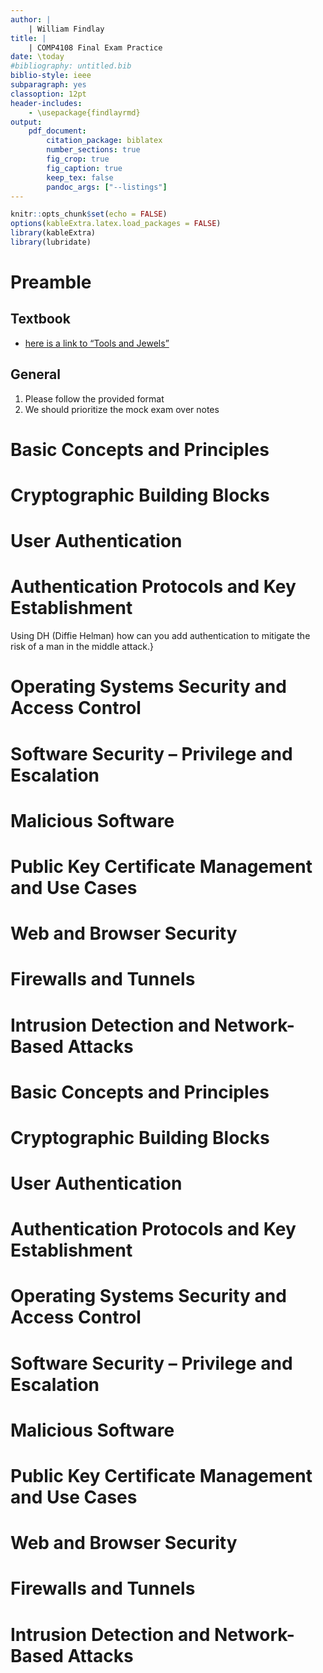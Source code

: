 ```yaml
---
author: |
    | William Findlay
title: |
    | COMP4108 Final Exam Practice
date: \today
#bibliography: untitled.bib
biblio-style: ieee
subparagraph: yes
classoption: 12pt
header-includes:
    - \usepackage{findlayrmd}
output:
    pdf_document:
        citation_package: biblatex
        number_sections: true
        fig_crop: true
        fig_caption: true
        keep_tex: false
        pandoc_args: ["--listings"]
---
```

```r
knitr::opts_chunk$set(echo = FALSE)
options(kableExtra.latex.load_packages = FALSE)
library(kableExtra)
library(lubridate)
```
<!-- Setup -->
\pagestyle{fancy}
\setlength{\headheight}{15pt}
\counterwithin{lstlisting}{section}
\renewcommand{\maketitle}{\oldmaketitle}

<!-- Title page -->
\maketitle
\thispagestyle{empty}

<!-- Table of contents -->
\newpage
\pagenumbering{roman}
\tableofcontents

<!-- List of figs, tables, listings -->
\newpage
\listoffigures
\newpage
\listoftables
\newpage
\lstlistoflistings

<!-- Setup the rest of the document -->
\newpage
\pagenumbering{arabic}
\setcounter{page}{1}

# Preamble

## Textbook

- [here is a link to "Tools and Jewels"](http://people.scs.carleton.ca/~paulv/toolsjewels.html)

## General

1. Please follow the provided format
1. We should prioritize the mock exam over notes

\part{Mock Exam}

\newcounter{question}
\newcounter{subquestion}
\newcommand{\question}[1]{
    \stepcounter{question}
    \setcounter{subquestion}{0}
    \noindent
    \thequestion.\hspace{.5em}#1
}
\newcommand{\subquestion}[1]{
    \stepcounter{subquestion}
    \noindent
    \hspace{1em}\alph{subquestion})\hspace{.5em} #1
}

\setcounter{section}{0}

# Basic Concepts and Principles

\question{Provide definitions for the following:}
\subquestion{Confidentiality}
\vspace{4em}
\subquestion{Data integrity}
\vspace{4em}
\subquestion{Authentication}
\vspace{4em}
\subquestion{Authorization}
\vspace{4em}
\subquestion{Availability}
\vspace{4em}
\subquestion{Accountability}
\vspace{4em}
\vspace{1em}

\question{Briefly explain how repudiation violates accountability.}
\vspace{4em}

\question{Describe the difference between a {\itshape trusted} and {\itshape trustworthy} actor.}
\vspace{4em}

\question{Compare and contrast {\itshape privacy}, {\itshape protection}, and {\itshape anonymity}.}
\vspace{8em}

\question{Come up with a simple example of a security policy for a house and describe a way it might be violated.}
\vspace{8em}

\question{Label each number in \autoref{threat} using the following terms:}
\subquestion{target asset}
\subquestion{vulnerability}
\subquestion{attacker}
\subquestion{attack vector}
\subquestion{threat agent}

\begin{figure}
\includegraphics[width=.5\textwidth]{./figs/threat-agent-attacker.png}
\caption{}
\label{threat}
\end{figure}
\vspace{1em}

\FloatBarrier

\question{Draw a state machine diagram of a system's transition from a secure state to either a secure state or an insecure state.}
\vspace{10em}

\question{Compare and contrast quantitative and qualitative risk assessment.
Consider the advantages and disadvantages of each, as well as how each might work in theory/practice.}

\begin{table}
\begin{tabular}{|c|c|}
\hline
\textbf{Qualitative} & \textbf{Quantitative}\\
\hline
\hline
\hspace{.4\textwidth} & \hspace{.4\textwidth} \\
& \\
& \\
& \\
& \\
& \\
& \\
& \\
& \\
& \\
& \\
& \\
& \\
& \\
\hline
\end{tabular}
\end{table}

\question{Consider $R = T \times V \times C$.}
\subquestion{What is this equation for?}
\vspace{4em}
\subquestion{Describe each variable in this equation. How does each variable relate to the equation's purpose?}
\vspace{4em}
\subquestion{Which two variables may be combined into $P$? What does the simplified equation look like?
What does $P$ represent?}
\vspace{4em}

\question{Describe two risk assessment challenges.}
\vspace{10em}

\question{Which of the following is not an adversary attribute?}
\subquestion{objectives}
\subquestion{outsider/insider}
\subquestion{methods}
\subquestion{funding level}
\subquestion{capabilities}
\subquestion{attack vector}
\vspace{1em}

\clearpage
\question{What is a categorical schema? How is it different from a capability-level schema?}
\vspace{6em}

\question{Compare and contrast a formal security evaluation with penetration testing.}

\begin{table}
\begin{tabular}{|c|c|}
\hline
\textbf{Formal Security Evaluation} & \textbf{Penetration Testing}\\
\hline
\hline
\hspace{.4\textwidth} & \hspace{.4\textwidth} \\
& \\
& \\
& \\
& \\
& \\
& \\
& \\
& \\
& \\
& \\
& \\
& \\
& \\
\hline
\end{tabular}
\end{table}
\vspace{1em}

\question{What is white-box pen testing? Black-box?}
\vspace{6em}

\question{Consider STRIDE. What does each letter stand for?}
\subquestion{S:}
\subquestion{T:}
\subquestion{R:}
\subquestion{I:}
\subquestion{D:}
\subquestion{E:}
\vspace{1em}

\clearpage
\question{Draw a tree model for compromising the password to a bank account. Include at least three leaf nodes.}
\vspace{14em}

\question{Is it possible to completely test a comprehensive (and practical) set of security mechanisms for a system?
Why or why not?}
\vspace{8em}

\question{Explain the observability (or lack thereof) of security in the context of {\itshape negative goals}.}
\vspace{8em}

\question{Assurance in security is best described as which of the following?}
\subquestion{Simple, effective}
\subquestion{Difficult, partial}
\subquestion{Simple, practical}
\subquestion{Difficult, complete}
\subquestion{None of the above}

\clearpage

# Cryptographic Building Blocks

\question{Suppose Alice encrypts a message to Bob using $E_k(m) = c$. How does Bob decrypt the message?}
\vspace{4em}

\question{What is an exhaustive key search? What does the attacker try to do? Is this the worst case for attacking a cryptosystem?}
\vspace{8em}

\question{Label each of the following attacks as either an action by an {\itshape active} or a {\itshape passive} adversary.
Once you have labeled the attack, describe it.}
\subquestion{Known plaintext attack}
\vspace{4em}
\subquestion{Ciphertext only attack}
\vspace{4em}
\subquestion{Chosen plaintext attack}
\vspace{4em}
\subquestion{Chosen ciphertext attack}
\vspace{4em}

\clearpage
\question{What is the main advantage of a one-time pad? Describe three disadvantages. Why are one-time pads not used?}
\vspace{10em}

\question{What is the current standard for block ciphers?}
\vspace{8em}

\question{Describe a situation in which we would need to use a stream cipher. Why can't you use another type of cipher?}
\vspace{8em}

\question{What is a mode of operation used for?}
\vspace{8em}

\question{What is one major flaw with the ECB mode of operation?}
\vspace{8em}

\clearpage

\question{Draw a picture of the CBC mode of operation.}
\vfill

\question{Draw a picture of the CTR mode of operation.}
\vfill

\clearpage

\question{If Alice wants to send a message to Bob using public-key encryption,
\_\_\_\_\_\_\_\_\_\_ is used to encrypt and \_\_\_\_\_\_\_\_\_\_ is used to decrypt.}
\subquestion{Bob's private key, Alice's public key}
\subquestion{Bob's public key, Alice's private key}
\subquestion{Bob's public key, Bob's private key}
\subquestion{Alice's private key, Alice's public key}
\subquestion{None of the above}

\vspace{1em}

\question{If Alice wants to send a message to Bob using a public-key signature scheme,
\_\_\_\_\_\_\_\_\_\_ is used to sign and \_\_\_\_\_\_\_\_\_\_ is used to verify}
\subquestion{Bob's private key, Alice's public key}
\subquestion{Bob's public key, Alice's private key}
\subquestion{Bob's public key, Bob's private key}
\subquestion{Alice's private key, Alice's public key}
\subquestion{None of the above}

\vspace{1em}

\question{How does hybrid encryption work? What role does symmetric key encryption play? Public-key encryption?}
\vspace{10em}

\question{What three security properties do digital signature schemes provide? To whom to they provide them?}
\vspace{8em}

\clearpage

\question{What two security properties do MACs provide? To whom do they provide them?}
\vspace{8em}

\question{What security property does a cryptographic hash provide? To whom does it provide the property?}
\vspace{8em}

\question{}

# User Authentication

# Authentication Protocols and Key Establishment

\question{}
\vspace{4em}

\question{Define what an Entity authentication is?}
\vspace{8em}

\question{What is the difference between the claimant and the verifier?}
\vspace{8em}

\question{What is the difference between key transport and key agreement?}
\vspace{8em}

\question{What is an ephemeral key?}
\vspace{8em}

\question{What is the difference between authentication only and unauthenticated key establishment?}
\vspace{8em}

\question{Define authenticated key establishment.}
\vspace{8em}

\question{In an initial keying what is the registration phase?}
\vspace{8em}

\question{What is the difference between weak secret and strong secret?}
\vspace{8em}

\question{Describe the difference between a key distribution center (KDC) and a key translation center (KTC).}
\vspace{8em}

\question{Alice wants to provide a proof of knowledge to Bob. Alice sends H(s) (Hash of the secret s) to Bob. Define an attack so Eve who is listening in can provided a proof of knowledge to Bob.}
\vspace{8em}

\question{Give an example of a replay attack.}
\vspace{8em}

\question{Give an example of a reflection attack.}
\vspace{8em}

\question{Give an example of a relay attack.}
\vspace{8em}

\question{Give an example of a interleaving attack.}
\vspace{8em}

\question{Give an example of a middle-person attack.}
\vspace{8em}

\question{Give an example of a dictionary attack.}
\vspace{8em}

\question{Give an example of a forward search attack.	Give an example of a pre-capture attack.}
\vspace{8em}

\question{Give an example of when you should use a random number, sequence number, and a timestamp.}
\vspace{8em}

\question{What is the discrete log problem regarding Diffie Helman key exchange?	Describe what a small sub-group attack is.}
\vspace{8em}

\question{What are some properties a good key may have?}
\vspace{8em}

\question{What is forward secrecy?}
\vspace{8em}

\question{What is an ephemeral key?}
\vspace{8em}

\question{What is known key secrecy?}
\vspace{8em}

\question{What does Password-authenticated key exchange (PAKE) do?}
\vspace{8em}

\question{PAKE uses a key derivation function (KDF) to generate a symmetric key. Describe how you may recover the key.}
\vspace{8em}

Using DH (Diffie Helman) how can you add authentication to mitigate the risk of a man in the middle attack.}
\vspace{8em}

\question{Summarize the technical details of the following password-authenticated key exchange alternatives to EKE and SPEKE.
SRP/Secure Remote Password (hint: [49, 48]).
OKE/Open Key Exchange (hint: [30], but also [31] or [9, Chapter 7]).
J-PAKE/PAKE by Juggling (hint: [21, 22, 20]).}
\vspace{8em}


\question{How could we perform a forward search attack against a public key system?}
\vspace{8em}
\question{How can recognizable formats reduce the key space required to decrypt a message.}
\vspace{8em}


\question{What is a single sign on (SSO) architecture?}
\vspace{8em}

\question{What is a single credential system? Do you need to re login when using services?}
\vspace{8em}

\question{What dies an IdP do (identity provider).}
\vspace{8em}

\question{What is an authenticator?}
\vspace{8em}

\question{Explain the different types of SSO systems. Credential manager (CM), Enterprise SSO, Federal identity (FI).}
\vspace{8em}

\question{Does the Kerberos protocol provide mutual entity authentication and authenticated key establishment?}
\vspace{8em}

\question{Explain how the Kerberos protocol works.}
\vspace{8em}


# Operating Systems Security and Access Control

\question{Why is Multics our focus of study when looking at OS security?}
\vspace{4em}

\question{What significance does timesharing computing have with security?}
\vspace{4em}

\question{What are some goals in OS security we would like to strive for?}
\vspace{4em}

\question{What are some goals in OS security we would like to strive for?}
\vspace{4em}

\question{What does the privileged bit set grant a user?}
\vspace{4em}

\question{Explain the given components of a memory protection scheme. Descriptor register, Privileged bit, and Supervisor.}
\vspace{4em}

\question{What is a limitation to the supervisor model of memory protection? }
\vspace{4em}

\question{What is the difference between a descriptor segment and segment descriptors? }
\vspace{4em}

\question{What is an access control indicator?}
\vspace{4em}

# Software Security -- Privilege and Escalation

# Malicious Software

# Public Key Certificate Management and Use Cases

# Web and Browser Security

# Firewalls and Tunnels

# Intrusion Detection and Network-Based Attacks

\clearpage

\part{Notes}

\setcounter{section}{0}

# Basic Concepts and Principles

# Cryptographic Building Blocks

# User Authentication

# Authentication Protocols and Key Establishment

# Operating Systems Security and Access Control

# Software Security -- Privilege and Escalation

# Malicious Software

# Public Key Certificate Management and Use Cases

# Web and Browser Security

# Firewalls and Tunnels

# Intrusion Detection and Network-Based Attacks

<!-- References -->
\clearpage
